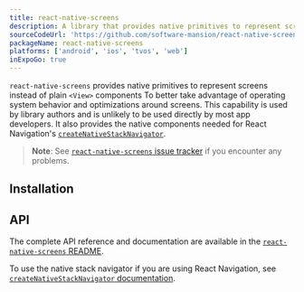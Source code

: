 ```yaml
---
title: react-native-screens
description: A library that provides native primitives to represent screens instead of plain React Native View components for better operating system behavior and screen optimizations.
sourceCodeUrl: 'https://github.com/software-mansion/react-native-screens'
packageName: react-native-screens
platforms: ['android', 'ios', 'tvos', 'web']
inExpoGo: true
---
```



`react-native-screens` provides native primitives to represent screens instead of plain `<View>` components To better take advantage of operating system behavior and optimizations around screens. This capability is used by library authors and is unlikely to be used directly by most app developers. It also provides the native components needed for React Navigation's [`createNativeStackNavigator`](https://reactnavigation.org/docs/native-stack-navigator).

> **Note**: See [`react-native-screens` issue tracker](https://github.com/software-mansion/react-native-screens/issues) if you encounter any problems.

## Installation

<APIInstallSection href="https://github.com/software-mansion/react-native-screens#installation" />

## API

The complete API reference and documentation are available in the [`react-native-screens` README](https://github.com/software-mansion/react-native-screens).

To use the native stack navigator if you are using React Navigation, see [`createNativeStackNavigator` documentation](https://reactnavigation.org/docs/native-stack-navigator).
